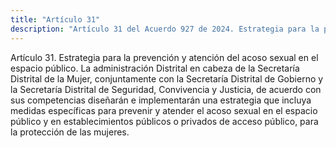 ```yaml
---
title: "Artículo 31"
description: "Artículo 31 del Acuerdo 927 de 2024. Estrategia para la prevención y atención del acoso sexual en el espacio público."
---
```


Artículo 31. Estrategia para la prevención y atención del acoso sexual en el espacio público. La administración Distrital en cabeza de la Secretaría Distrital de la Mujer, conjuntamente con la Secretaría Distrital de Gobierno y la Secretaría Distrital de Seguridad, Convivencia y Justicia, de acuerdo con sus competencias diseñarán e implementarán una estrategia que incluya medidas específicas para prevenir y atender el acoso sexual en el espacio público y en establecimientos públicos o privados de acceso público, para la protección de las mujeres.